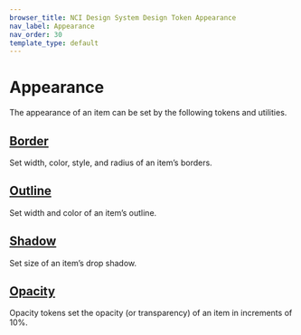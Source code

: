 ```yaml
---
browser_title: NCI Design System Design Token Appearance
nav_label: Appearance
nav_order: 30
template_type: default
---
```


# Appearance

The appearance of an item can be set by the following tokens and utilities.

## [Border](/foundations/appearance/border)

Set width, color, style, and radius of an item’s borders.

## [Outline](/foundations/appearance/outline)

Set width and color of an item’s outline.

## [Shadow](/foundations/appearance/shadow)

Set size of an item’s drop shadow.

## [Opacity](/foundations/appearance/opacity)

Opacity tokens set the opacity (or transparency) of an item in increments of 10%.
